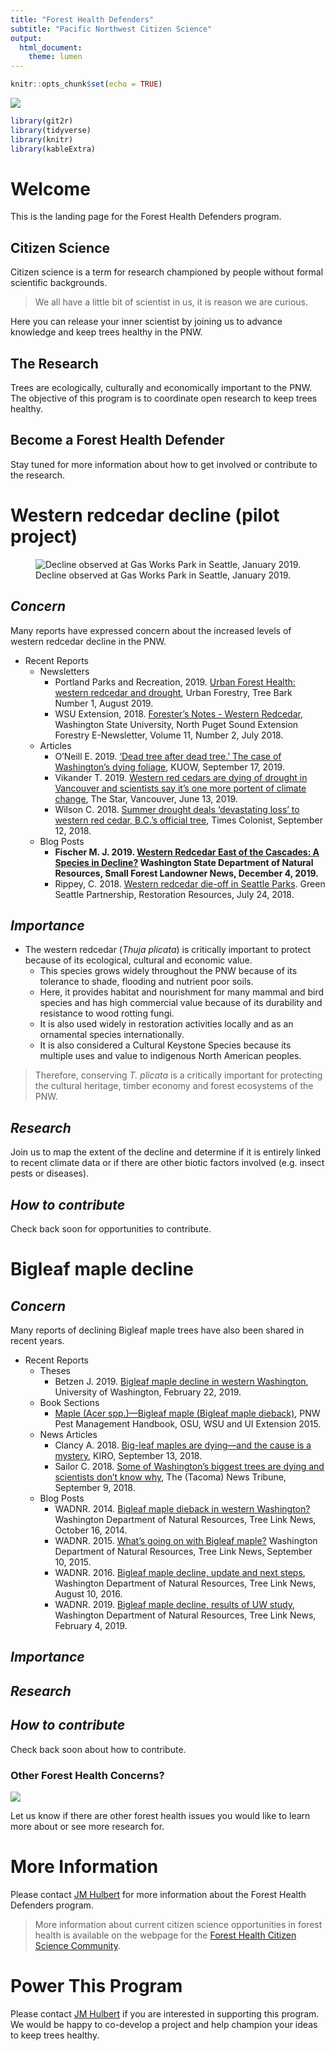 ```yaml
---
title: "Forest Health Defenders"
subtitle: "Pacific Northwest Citizen Science"
output: 
  html_document:
    theme: lumen
---
```


<!-- Global site tag (gtag.js) - Google Analytics -->
<script async src="https://www.googletagmanager.com/gtag/js?id=UA-44627976-9"></script>
<script>
  window.dataLayer = window.dataLayer || [];
  function gtag(){dataLayer.push(arguments);}
  gtag('js', new Date());

  gtag('config', 'UA-44627976-9');
</script>


```r
knitr::opts_chunk$set(echo = TRUE)
```

![](files/images/PugetSoundCropped.jpg)

```r
library(git2r)
library(tidyverse)
library(knitr)
library(kableExtra)
```

# Welcome
This is the landing page for the Forest Health Defenders program. 

## Citizen Science

Citizen science is a term for research championed by people without formal scientific backgrounds. 

>We all have a little bit of scientist in us, it is reason we are curious. 

Here you can release your inner scientist by joining us to advance knowledge and keep trees healthy in the PNW.

## The Research

Trees are ecologically, culturally and economically important to the PNW. The objective of this program is to coordinate open research to keep trees healthy. 

## Become a Forest Health Defender

Stay tuned for more information about how to get involved or contribute to the research. 

# Western redcedar decline (pilot project) {.tabset .tabset-fade}

![Decline observed at Gas Works Park in Seattle, January 2019.](files/images/WesternRedcedarDeclineCropped.jpg)

## *Concern*

Many reports have expressed concern about the increased levels of western redcedar decline in the PNW. 

* Recent Reports
    + Newsletters
        + Portland Parks and Recreation, 2019. [Urban Forest Health: western redcedar and drought](https://t.e2ma.net/webview/8zhozb/bac0681ea11fe0ffea11d10bc67012bd), Urban Forestry, Tree Bark Number 1, August 2019.
        + WSU Extension, 2018. [Forester's Notes - Western Redcedar](http://forestry.wsu.edu/nps/newsletter/2018july/#focus), Washington State University, North Puget Sound Extension Forestry E-Newsletter, Volume 11, Number 2, July 2018.
    + Articles
        + O'Neill E. 2019. ['Dead tree after dead tree.' The case of Washington's dying foliage](https://kuow.org/stories/dead-tree-after-dead-tree-the-case-of-the-dying-hemlocks-and-cedars-and-maples), KUOW, September 17, 2019.
        + Vikander T. 2019. [Western red cedars are dying of drought in Vancouver and scientists say it’s one more portent of climate change](https://www.thestar.com/vancouver/2019/06/13/western-red-cedars-are-dying-of-drought-in-vancouver-and-scientists-say-its-one-more-portent-of-climate-change.html), The Star, Vancouver, June 13, 2019.
        + Wilson C. 2018. [Summer drought deals ‘devastating loss’ to western red cedar, B.C.’s official tree](https://www.timescolonist.com/news/local/summer-drought-deals-devastating-loss-to-western-red-cedar-b-c-s-official-tree-1.23428047), Times Colonist, September 12, 2018.
    + Blog Posts
        + **Fischer M. J. 2019.  [Western Redcedar East of the Cascades: A Species in Decline?](https://sflonews.wordpress.com/2019/12/04/western-redcedar-east-of-the-cascades-a-species-in-decline/) Washington State Department of Natural Resources, Small Forest Landowner News, December 4, 2019.**
        + Rippey, C. 2018.  [Western redcedar die-off in Seattle Parks](https://www.greenseattle.org/western-redcedar-die-off-in-seattle-parks/). Green Seattle Partnership, Restoration Resources, July 24, 2018.
        
## *Importance*

* The western redcedar (*Thuja plicata*) is critically important to protect because of its ecological, cultural and economic value.
    + This species grows widely throughout the PNW because of its tolerance to shade, flooding and nutrient poor soils. 
    + Here, it provides habitat and nourishment for many mammal and bird species and has high commercial value because of its durability and resistance to wood rotting fungi. 
    + It is also used widely in restoration activities locally and as an ornamental species internationally. 
    + It is also considered a Cultural Keystone Species because its multiple uses and value to indigenous North American peoples. 

> Therefore, conserving *T. plicata* is a critically important for protecting the cultural heritage, timber economy and forest ecosystems of the PNW.

## *Research*

Join us to map the extent of the decline and determine if it is entirely linked to recent climate data or if there are other biotic factors involved (e.g. insect pests or diseases).

## *How to contribute*

Check back soon for opportunities to contribute.

#

# Bigleaf maple decline {.tabset .tabset-fade}
## *Concern*

Many reports of declining Bigleaf maple trees have also been shared in recent years. 

* Recent Reports
    + Theses
        + Betzen J. 2019. [Bigleaf maple decline in western Washington](https://digital.lib.washington.edu/researchworks/handle/1773/43386?show=full), University of Washington, February 22, 2019.
    + Book Sections
        + [Maple (Acer spp.)—Bigleaf maple (Bigleaf maple dieback)](https://pnwhandbooks.org/plantdisease/host-disease/maple-acer-spp-bigleaf-maple-decline-bigleaf-maple-dieback), PNW Pest Management Handbook, OSU, WSU and UI Extension 2015. 
    +	News Articles
        + Clancy A. 2018. [Big-leaf maples are dying—and the cause is a mystery](https://www.kiro7.com/news/local/big-leaf-maples-are-dying-and-the-cause-is-amystery/833244890/), KIRO, September 13, 2018.
        +	Sailor C. 2018. [Some of Washington’s biggest trees are dying and scientists don’t know why](https://www-1.thenewstribune.com/news/local/article217606580.html), The (Tacoma) News Tribune, September 9, 2018.
    +	Blog Posts
        +	WADNR. 2014. [Bigleaf maple dieback in western Washington?](https://dnrtreelink.wordpress.com/2014/10/16/bigleaf-maple-dieback-in-western-washington/) Washington Department of Natural Resources, Tree Link News, October 16, 2014.
        +	WADNR. 2015. [What’s going on with Bigleaf maple?](https://dnrtreelink.wordpress.com/2015/09/10/whats-going-on-with-bigleaf-maple/) Washington Department of Natural Resources, Tree Link News, September 10, 2015.
        +	WADNR. 2016. [Bigleaf maple decline, update and next steps](https://dnrtreelink.wordpress.com/2016/08/10/bigleaf-maple-decline-update-and-next-steps/), Washington Department of Natural Resources, Tree Link News, August 10, 2016.
        +	WADNR. 2019. [Bigleaf maple decline, results of UW study](https://dnrtreelink.wordpress.com/2019/02/06/bigleaf-maple-decline-results-of-uw-study/), Washington Department of Natural Resources, Tree Link News, February 4, 2019.

## *Importance*
## *Research*
## *How to contribute*

Check back soon about how to contribute.

### Other Forest Health Concerns?

![](files/images/RootRotPocketCropped.jpg)

Let us know if there are other forest health issues you would like to learn more about or see more research for. 

##

# More Information
Please contact [JM Hulbert](https://jmhulbert.github.io) for more information about the Forest Health Defenders program. 

> More information about current citizen science opportunities in forest health is available on the webpage for the [Forest Health Citizen Science Community](https://fhcs.page).

# Power This Program
Please contact [JM Hulbert](https://jmhulbert.github.io) if you are interested in supporting this program. We would be happy to co-develop a project and help champion your ideas to keep trees healthy.
